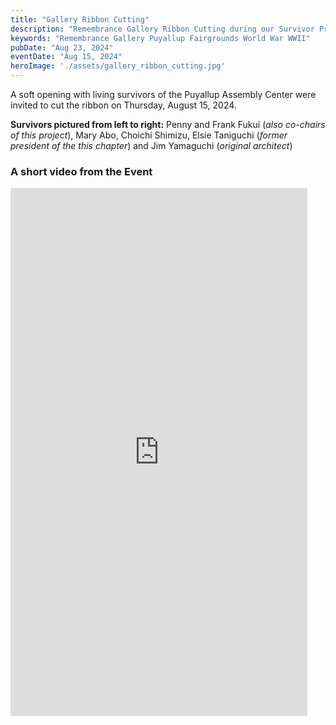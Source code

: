 ```yaml
---
title: "Gallery Ribbon Cutting"
description: "Remembrance Gallery Ribbon Cutting during our Survivor Preview Event"
keywords: "Remembrance Gallery Puyallup Fairgrounds World War WWII"
pubDate: "Aug 23, 2024"
eventDate: "Aug 15, 2024"
heroImage: './assets/gallery_ribbon_cutting.jpg'
---
```



A soft opening with living survivors of the Puyallup Assembly Center were invited to cut the ribbon on Thursday, August 15, 2024. 

**Survivors pictured from left to right:**  Penny and Frank Fukui (_also co-chairs of this project_), Mary Abo, Choichi Shimizu, Elsie Taniguchi (_former president of the this chapter_) and Jim Yamaguchi (_original architect_)

### A short video from the Event
<iframe width="475" height="845" src="https://www.youtube.com/embed/X5E4YLRlfO8?si=FafNBwVzbS_lZAW9" title="YouTube video player" frameborder="0" allow="accelerometer; autoplay; clipboard-write; encrypted-media; gyroscope; picture-in-picture; web-share" allowfullscreen></iframe>
